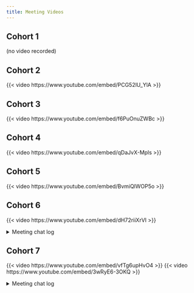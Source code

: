 ```yaml
---
title: Meeting Videos
---
```


## Cohort 1

(no video recorded)

## Cohort 2

{{< video https://www.youtube.com/embed/PCG52lU_YlA >}}

## Cohort 3

{{< video https://www.youtube.com/embed/f6PuOnuZWBc >}}

## Cohort 4

{{< video https://www.youtube.com/embed/qDaJvX-Mpls >}}

## Cohort 5

{{< video https://www.youtube.com/embed/BvmiQlWOP5o >}}

## Cohort 6

{{< video https://www.youtube.com/embed/dH72riiXrVI >}}

<details>
<summary> Meeting chat log </summary>

```
00:14:40	SriRam:	From Toronto, Civil Engineer. I use R for infrastructure planning/ GIS. Here coz of the ping 😄 , was not ready with a good computer with mic/audio !
00:15:20	SriRam:	I was with Ryan, Federica on other courses
00:23:21	SriRam:	I think the only caution is about Copyright issues
00:31:32	Ryan Metcalf:	Citation, giving credit back to source. Great comment SriRam.
00:34:33	SriRam:	one = one, in my opinion
00:41:53	Ryan Metcalf:	https://docs.google.com/spreadsheets/d/1_WFY82UxAdvP4GUdZ2luh15quwdO1n0Km3Q0tfYuqvc/edit#gid=0
00:48:35	Arthur Shaw:	The README has a nice step-by-step process at the bottom: https://github.com/r4ds/bookclub-advr#how-to-present. I've not done this myself yet, but it looks fairly straightforward.
00:54:13	lucus w:	Thanks Ryan. Probably {usethis} will be easier. It looks straight forward
01:00:02	Moria W.:	Thank you for sharing that. This has been good!
01:00:08	Vaibhav Janve:	Thank you
01:00:44	Federica Gazzelloni:	hi SriRam we are going..
```
</details>

## Cohort 7

{{< video https://www.youtube.com/embed/vfTg6upHvO4 >}}
{{< video https://www.youtube.com/embed/3wRyE6-3OKQ >}}

<details>

<summary>Meeting chat log</summary>
```
00:20:42	collinberke:	https://rich-iannone.github.io/pointblank/
00:27:36	Ryan Honomichl:	brb
00:37:05	collinberke:	https://rstudio.github.io/renv/articles/renv.html
00:51:52	Ryan Honomichl:	gotta sign off I'll be ready to lead chapter 2 next week!
00:52:43	collinberke:	https://r4ds.had.co.nz/iteration.html
00:59:44	collinberke:	https://mastering-shiny.org/action-tidy.html
01:00:12	collinberke:	https://dplyr.tidyverse.org/articles/programming.html
01:05:02	collinberke:	https://usethis.r-lib.org/reference/create_from_github.html
01:05:53	collinberke:	https://github.com/r4ds/bookclub-advr
01:06:28	Ron:	I gotta run ,  fun conversation, and nice to meet you Matthew !
```
</details>
